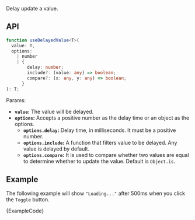 
Delay update a value.

## API

```ts
function useDelayedValue<T>(
  value: T,
  options:
    | number
    | {
        delay: number;
        include?: (value: any) => boolean;
        compare?: (x: any, y: any) => boolean;
      }
): T;
```

Params:

- **`value`:** The value will be delayed.
- **`options`:** Accepts a positive number as the delay time or an object as the options.
  - **`options.delay`:** Delay time, in milliseconds. It must be a positive number.
  - **`options.include`:** A function that filters value to be delayed. Any value is delayed by default.
  - **`options.compare`:** It is used to compare whether two values are equal to determine whether to update the value. Default is `Object.is`.

## Example

The following example will show `"Loading..."` after 500ms when you click the `Toggle` button.

<ExampleBlock>
  <Example />
</ExampleBlock>
<CodeBlock language="tsx">{ExampleCode}</CodeBlock>

